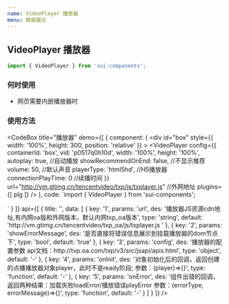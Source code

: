 ```yaml
---
name: VideoPlayer 播放器
menu: 数据展示
---
```



## VideoPlayer 播放器

```js
import { VideoPlayer } from 'sui-components';
```

### 何时使用

- 网页需要内嵌播放器时

### 使用方法
<CodeBox
  title="播放器"
  demo={[
    {
      component: (
        <div
          id="box"
          style={{ width: '100%', height: 300, position: 'relative' }}
        >
          <VideoPlayer
            config={{
              containerId: 'box',
              vid: 'p0517q0h10d',
              width: '100%',
              height: '100%',
              autoplay: true, //自动播放
              showRecommendOnEnd: false, //不显示推荐
              volume: 50, //默认声音
              playerType: 'html5hd', //H5播放器
              connectionPlayTime: 0 //续播时间
            }}
            url="http://vm.gtimg.cn/tencentvideo/txp/js/txplayer.js" //外网地址
            plugins={[
             plg
            ]}
          />
        </div>
      ),
      code: `import { VideoPlayer } from 'sui-components';
<div id="box" style={{ width: '100%', height: 300, position: 'relative' }}>
  <VideoPlayer
    config={{
      containerId: 'box',
      vid: 'p0517q0h10d',
      width: '100%',
      height: '100%',
      autoplay: true, //自动播放
      showRecommendOnEnd: false, //不显示推荐
      volume: 50, //默认声音
      playerType: 'html5hd', //H5播放器
      connectionPlayTime: 0 //续播时间
    }}
    url="http://vm.gtimg.cn/tencentvideo/txp/js/txplayer.js" //外网地址
  />
</div>`
    }
  ]}
  api={[
    {
      title: '',
      data: [
        {
          key: '1',
          params: 'url',
          des: '播放器JS资源cdn地址,有内网oa版和外网版本，默认内网txp_oa版本',
          type: 'string',
          default: 'http://vm.gtimg.cn/tencentvideo/txp_oa/js/txplayer.js	'
        },
        {
          key: '2',
          params: 'showErrorMessage',
          des: '是否直接将错误信息展示到挂载播放器的dom节点下',
          type: 'bool',
          default: 'true'
        },
        {
          key: '3',
          params: 'config',
          des:
            '播放器的配置参数 api文档：http://tvp.oa.com/txp/v3/src/jsapi/apis.html',
          type: 'object',
          default: '-'
        },
        {
          key: '4',
          params: 'onInit',
          des:
            '对象初始化后的回调，返回创建的点播播放器对象player，此时不是ready阶段; 参数：(player)=>{}',
          type: 'function',
          default: '-'
        },
        {
          key: '5',
          params: 'onError',
          des:
            '组件出错的回调，返回两种结果：加载失败loadError/播放错误playError 参数：(errorType, errorMessage)=>{}',
          type: 'function',
          default: '-'
        }
      ]
    }
  ]}
/>
